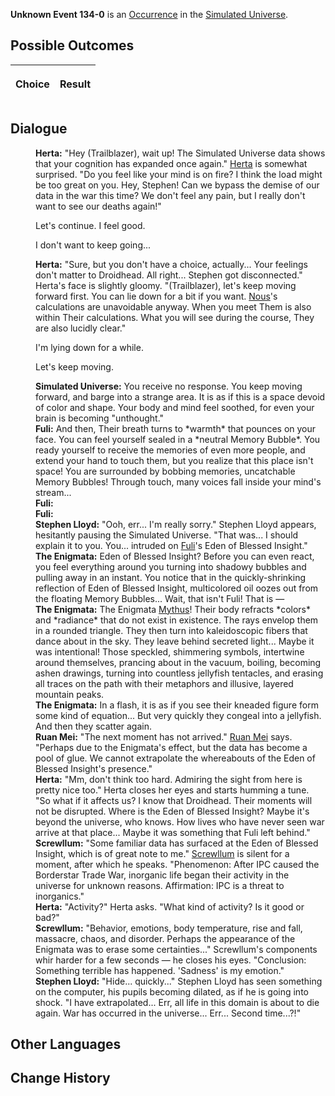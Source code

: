 {{Simulated Universe Event Infobox
|title         = Unknown Event 134-0
|image         = undefined.png
|type          =
|domains_su    = 
|domains_ext   = 
|domains_swarm = 
|domains_gng   = 
|requirements  =
|prev          = 
|next          = 
|indexRewards  =
|characters    = Herta;Ruan Mei;Fuli;Mythus;Nous;Screwllum
}}
'''Unknown Event 134-0''' is an [[Simulated Universe/Occurrence|Occurrence]] in the [[Simulated Universe]].

==Possible Outcomes==
{| class="article-table"
!Choice
!Result

|}

<!--
==Gameplay Notes==

-->
==Dialogue==
{{Dialogue Start}}
:'''Herta:''' "Hey (Trailblazer), wait up! The Simulated Universe data shows that your cognition has expanded once again." [[Herta]] is somewhat surprised. "Do you feel like your mind is on fire? I think the load might be too great on you. Hey, Stephen! Can we bypass the demise of our data in the war this time? We don't feel any pain, but I really don't want to see our deaths again!"
:{{DIcon|Arrow}} Let's continue. I feel good.
:{{DIcon|Arrow}} I don't want to keep going...
:'''Herta:''' "Sure, but you don't have a choice, actually... Your feelings don't matter to Droidhead. All right... Stephen got disconnected." Herta's face is slightly gloomy. "(Trailblazer), let's keep moving forward first. You can lie down for a bit if you want. [[Nous]]'s calculations are unavoidable anyway. When you meet Them is also within Their calculations. What you will see during the course, They are also lucidly clear."
:{{DIcon|Arrow}} I'm lying down for a while.
:{{DIcon|Arrow}} Let's keep moving.
:'''Simulated Universe:''' You receive no response. You keep moving forward, and barge into a strange area. It is as if this is a space devoid of color and shape. Your body and mind feel soothed, for even your brain is becoming "unthought."
:'''Fuli:''' And then, Their breath turns to *warmth* that pounces on your face. You can feel yourself sealed in a *neutral Memory Bubble*. You ready yourself to receive the memories of even more people, and extend your hand to touch them, but you realize that this place isn't space! You are surrounded by bobbing memories, uncatchable Memory Bubbles! Through touch, many voices fall inside your mind's stream...
:'''Fuli:''' {{Color|Keyword|Eden of Blessed Insight argues that a more massive, horrifying war will erupt when a certain anti-virus program is activated.}}
:'''Fuli:''' {{Color|Keyword|Anti-virus emotions rare disease &mdash; certain unknown emotion decrypts anti-password &mdash; it thinks running the energy breaks the fundamental program.}}
:'''Stephen Lloyd:''' "Ooh, err... I'm really sorry." Stephen Lloyd appears, hesitantly pausing the Simulated Universe. "That was... I should explain it to you. You... intruded on [[Fuli]]'s Eden of Blessed Insight."
:'''The Enigmata:''' Eden of Blessed Insight? Before you can even react, you feel everything around you turning into shadowy bubbles and pulling away in an instant. You notice that in the quickly-shrinking reflection of Eden of Blessed Insight, multicolored oil oozes out from the floating Memory Bubbles... Wait, that isn't Fuli! That is &mdash;
:'''The Enigmata:''' The Enigmata [[Mythus]]! Their body refracts *colors* and *radiance* that do not exist in existence. The rays envelop them in a rounded triangle. They then turn into kaleidoscopic fibers that dance about in the sky. They leave behind secreted light... Maybe it was intentional! Those speckled, shimmering symbols, intertwine around themselves, prancing about in the vacuum, boiling, becoming ashen drawings, turning into countless jellyfish tentacles, and erasing all traces on the path with their metaphors and illusive, layered mountain peaks.
:'''The Enigmata:''' In a flash, it is as if you see their kneaded figure form some kind of equation... But very quickly they congeal into a jellyfish. And then they scatter again.
:'''Ruan Mei:''' "The next moment has not arrived." [[Ruan Mei]] says. "Perhaps due to the Enigmata's effect, but the data has become a pool of glue. We cannot extrapolate the whereabouts of the Eden of Blessed Insight's presence."
:'''Herta:''' "Mm, don't think too hard. Admiring the sight from here is pretty nice too." Herta closes her eyes and starts humming a tune. "So what if it affects us? I know that Droidhead. Their moments will not be disrupted. Where is the Eden of Blessed Insight? Maybe it's beyond the universe, who knows. How lives who have never seen war arrive at that place... Maybe it was something that Fuli left behind."
:'''Screwllum:''' "Some familiar data has surfaced at the Eden of Blessed Insight, which is of great note to me." [[Screwllum]] is silent for a moment, after which he speaks. "Phenomenon: After IPC caused the Borderstar Trade War, inorganic life began their activity in the universe for unknown reasons. Affirmation: IPC is a threat to inorganics."
:'''Herta:''' "Activity?" Herta asks. "What kind of activity? Is it good or bad?"
:'''Screwllum:''' "Behavior, emotions, body temperature, rise and fall, massacre, chaos, and disorder. Perhaps the appearance of the Enigmata was to erase some certainties..." Screwllum's components whir harder for a few seconds &mdash; he closes his eyes. "Conclusion: Something terrible has happened. 'Sadness' is my emotion."
:'''Stephen Lloyd:''' "Hide... quickly..." Stephen Lloyd has seen something on the computer, his pupils becoming dilated, as if he is going into shock. "I have extrapolated... Err, all life in this domain is about to die again. War has occurred in the universe... Err... Second time...?!"
{{Dialogue End}}

==Other Languages==
{{Other Languages
|en   = 
|zhs  = 
|zht  = 
|ja   = 
|ko   = 
|es   = 
|fr   = 
|ru   = 
|th   = 
|vi   = 
|de   = 
|id   = 
|pt   = 
}}

==Change History==
{{Change History|1.0}}
